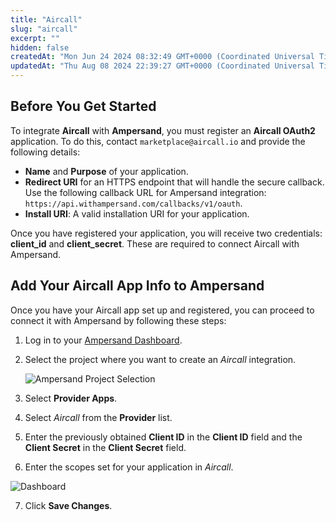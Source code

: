 ```yaml
---
title: "Aircall"
slug: "aircall"
excerpt: ""
hidden: false
createdAt: "Mon Jun 24 2024 08:32:49 GMT+0000 (Coordinated Universal Time)"
updatedAt: "Thu Aug 08 2024 22:39:27 GMT+0000 (Coordinated Universal Time)"
---
```

## Before You Get Started

To integrate **Aircall** with **Ampersand**, you must register an **Aircall OAuth2** application. To do this, contact `marketplace@aircall.io` and provide the following details:

- **Name** and **Purpose** of your application.
- **Redirect URI** for an HTTPS endpoint that will handle the secure callback. Use the following callback URL for Ampersand integration: `https://api.withampersand.com/callbacks/v1/oauth`.
- **Install URI**: A valid installation URI for your application.

Once you have registered your application, you will receive two credentials: **client_id** and **client_secret**. These are required to connect Aircall with Ampersand.

## Add Your Aircall App Info to Ampersand

Once you have your Aircall app set up and registered, you can proceed to connect it with Ampersand by following these steps:

1. Log in to your [Ampersand Dashboard](https://dashboard.withampersand.com).

2. Select the project where you want to create an _Aircall_ integration.

   ![Ampersand Project Selection](/images/provider-guides/dd47b7a-Ampersand.png)

3. Select **Provider Apps**.

4. Select _Aircall_ from the **Provider** list.

5. Enter the previously obtained **Client ID** in the **Client ID** field and the **Client Secret** in the **Client Secret** field.

6. Enter the scopes set for your application in _Aircall_.

![Dashboard](/images/provider-guides/053beed-aircall.gif)

7. Click **Save Changes**.
